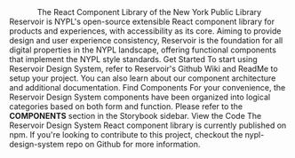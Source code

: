 

<Meta title="Welcome" />

<DSProvider>
  <VStack spacing="s">
    <Center>
      <Logo name="reservoirVerticalColor" size="small" />
    </Center>
    <Box>
      <Center>
        <Heading level="one" size="tertiary">
          The React Component Library of the New York Public Library
        </Heading>
      </Center>
      <Text>
        Reservoir is NYPL's open-source extensible React component library for
        products and experiences, with accessibility as its core. Aiming to
        provide design and user experience consistency, Reservoir is the
        foundation for all digital properties in the NYPL landscape, offering
        functional components that implement the NYPL style standards.
      </Text>
    </Box>
    <SimpleGrid>
      <Box
        style={{
          alignItems: "center",
          border: "1px solid #ccc",
          display: "flex",
          flexDirection: "column",
          padding: "24px",
        }}
      >
        <Icon
          name="actionCheckCircle"
          size="xxlarge"
          color="section.education.secondary"
          marginBottom="s"
        />
        <Card isCentered>
          <CardHeading id="main-heading1" level="three">
            Get Started
          </CardHeading>
          <CardContent>
            <Text size="caption">
              To start using Reservoir Design System, refer to Reservoir's
              Github
              <Link
                href="https://github.com/NYPL/nypl-design-system/wiki"
                type="external"
              >
                Wiki
              </Link>
              and
              <Link
                href="https://github.com/NYPL/nypl-design-system/blob/development/README.md"
                type="external"
              >
                ReadMe
              </Link>
              to setup your project. You can also learn about our component
              architecture and additional documentation.
            </Text>
          </CardContent>
        </Card>
      </Box>
      <Box
        style={{
          alignItems: "center",
          border: "1px solid #ccc",
          display: "flex",
          flexDirection: "column",
          padding: "24px",
        }}
      >
        <Icon
          name="search"
          size="xxlarge"
          color="section.education.secondary"
          marginBottom="s"
        />
        <Card isCentered>
          <CardHeading id="main-heading1" level="three">
            Find Components
          </CardHeading>
          <CardContent>
            <Text size="caption">
              For your convenience, the Reservoir Design System components have
              been organized into logical categories based on both form and
              function. Please refer to the <b>COMPONENTS</b> section in the
              Storybook sidebar.
            </Text>
          </CardContent>
        </Card>
      </Box>
      <Box
        style={{
          alignItems: "center",
          border: "1px solid #ccc",
          display: "flex",
          flexDirection: "column",
          padding: "24px",
        }}
      >
        <Icon
          name="fileTypeSpreadsheet"
          size="xxlarge"
          color="section.education.secondary"
          marginBottom="s"
        />
        <Card isCentered>
          <CardHeading id="main-heading1" level="three">
            View the Code
          </CardHeading>
          <CardContent>
            <Text size="caption">
              The Reservoir Design System React component library is currently
              published on npm. If you're looking to contribute to this project,
              checkout the
              <Link
                href="https://github.com/NYPL/nypl-design-system"
                type="external"
              >
                nypl-design-system
              </Link>
              repo on Github for more information.
            </Text>
          </CardContent>
        </Card>
      </Box>
    </SimpleGrid>
  </VStack>
</DSProvider>
